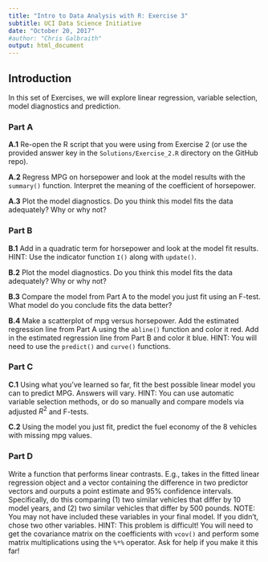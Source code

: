 ```yaml
---
title: "Intro to Data Analysis with R: Exercise 3"
subtitle: UCI Data Science Initiative
date: "October 20, 2017"
#author: "Chris Galbraith"
output: html_document
---
```


## Introduction
In this set of Exercises, we will explore linear regression, variable selection, model diagnostics and prediction.


### Part A 
**A.1** Re-open the R script that you were using from Exercise 2 (or use the provided answer key in the `Solutions/Exercise_2.R` directory on the GitHub repo).

**A.2** Regress MPG on horsepower and look at the model results with the ```summary()``` function. Interpret the meaning of the coefficient of horsepower.

**A.3** Plot the model diagnostics. Do you think this model fits the data adequately? Why or why not?


### Part B
**B.1** Add in a quadratic term for horsepower and look at the model fit results. HINT: Use the indicator function ```I()``` along with ```update()```.

**B.2** Plot the model diagnostics. Do you think this model fits the data adequately? Why or why not?

**B.3** Compare the model from Part A to the model you just fit using an F-test. What model do you conclude fits the data better?

**B.4** Make a scatterplot of mpg versus horsepower. Add the estimated regression line from Part A using the ```abline()``` function and color it red. Add in the estimated regression line from Part B and color it blue. HINT: You will need to use the ```predict()``` and ```curve()``` functions.


### Part C
**C.1** Using what you've learned so far, fit the best possible linear model you can to predict MPG. Answers will vary. HINT: You can use automatic variable selection methods, or do so manually and compare models via adjusted $R^2$ and F-tests.

**C.2** Using the model you just fit, predict the fuel economy of the 8 vehicles with missing mpg values.


### Part D
Write a function that performs linear contrasts. E.g., takes in the fitted linear regression object and a vector containing the difference in two predictor vectors and ourputs a point estimate and 95% confidence intervals. Specifically, do this comparing (1) two similar vehicles that differ by 10 model years, and (2) two similar vehicles that differ by 500 pounds. NOTE: You may not have included these variables in your final model. If you didn't, chose two other variables. HINT: This problem is difficult! You will need to get the covariance matrix on the coefficients with ```vcov()``` and perform some matrix multiplications using the ```%*%``` operator. Ask for help if you make it this far!

